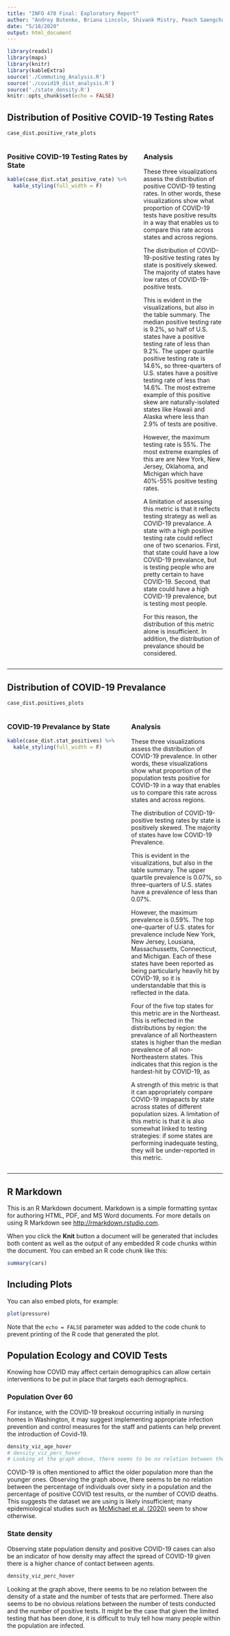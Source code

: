 ```yaml
---
title: "INFO 478 Final: Exploratory Report"
author: "Andrey Butenko, Briana Lincoln, Shivank Mistry, Peach Saengcharoentrakul"
date: "5/18/2020"
output: html_document
---
```


```r
library(readxl)
library(maps)
library(knitr)
library(kableExtra)
source('./Commuting_Analysis.R')
source('./covid19_dist_analysis.R')
source('./state_density.R')
knitr::opts_chunk$set(echo = FALSE)
```

## Distribution of Positive COVID-19 Testing Rates

```r
case_dist.positive_rate_plots
```

<div style="display: flex;">
<div style="flex: 2;">
<!-- Using h3 instead of markdown syntax because formatting breaks otherwise --->
<h3>Positive COVID-19 Testing Rates by State</h3>

```r
kable(case_dist.stat_positive_rate) %>% 
  kable_styling(full_width = F)
```

</div>
<div style="flex: 3; margin-left: 32px;">
<!-- Using h3 instead of markdown syntax because formatting breaks otherwise --->
<h3>Analysis</h3>

These three visualizations assess the distribution of positive COVID-19 testing rates. In other words, these visualizations show what proportion of COVID-19 tests have positive results in a way that enables us to compare this rate across states and across regions.

The distribution of COVID-19-positive testing rates by state is positively skewed. The majority of states have low rates of COVID-19-positive tests.

This is evident in the visualizations, but also in the table summary. The median positive testing rate is 9.2%, so half of U.S. states have a positive testing rate of less than 9.2%. The upper quartile positive testing rate is 14.6%, so three-quarters of U.S. states have a positive testing rate of less than 14.6%. The most extreme example of this positive skew are naturally-isolated states like Hawaii and Alaska where less than 2.9% of tests are positive.

However, the maximum testing rate is 55%. The most extreme examples of this are are New York, New Jersey, Oklahoma, and Michigan which have 40%-55% positive testing rates.

A limitation of assessing this metric is that it reflects testing strategy as well as COVID-19 prevalance. A state with a high positive testing rate could reflect one of two scenarios. First, that state could have a low COVID-19 prevalance, but is testing people who are pretty certain to have COVID-19. Second, that state could have a high COVID-19 prevalence, but is testing most people.

For this reason, the distribution of this metric alone is insufficient. In addition, the distribution of prevalance should be considered.

</div>
</div>

---

## Distribution of COVID-19 Prevalance

```r
case_dist.positives_plots
```

<div style="display: flex;">
<div style="flex: 2;">
<!-- Using h3 instead of markdown syntax because formatting breaks otherwise --->
<h3>COVID-19 Prevalance by State</h3>

```r
kable(case_dist.stat_positives) %>% 
  kable_styling(full_width = F)
```

</div>
<div style="flex: 3; margin-left: 32px;">
<!-- Using h3 instead of markdown syntax because formatting breaks otherwise --->
<h3>Analysis</h3>

These three visualizations assess the distribution of COVID-19 prevalence. In other words, these visualizations show what proportion of the population tests positive for COVID-19 in a way that enables us to compare this rate across states and across regions.

The distribution of COVID-19-positive testing rates by state is positively skewed. The majority of states have low COVID-19 Prevalence.

This is evident in the visualizations, but also in the table summary. The upper quartile prevalence is 0.07%, so three-quarters of U.S. states have a prevalence of less than 0.07%.

However, the maximum prevalence is 0.59%. The top one-quarter of U.S. states for prevalence include New York, New Jersey, Lousiana, Massachussetts, Connecticut, and Michigan. Each of these states have been reported as being particularly heavily hit by COVID-19, so it is understandable that this is reflected in the data.

Four of the five top states for this metric are in the Northeast. This is reflected in the distributions by region: the prevalance of all Northeastern states is higher than the median prevalence of all non-Northeastern states. This indicates that this region is the hardest-hit by COVID-19, as 

A strength of this metric is that it can appropriately compare COVID-19 impapacts by state across states of different population sizes. A limitation of this metric is that it is also somewhat linked to testing strategies: if some states are performing inadequate testing, they will be under-reported in this metric.

</div>
</div>

---

## R Markdown

This is an R Markdown document. Markdown is a simple formatting syntax for authoring HTML, PDF, and MS Word documents. For more details on using R Markdown see <http://rmarkdown.rstudio.com>.

When you click the **Knit** button a document will be generated that includes both content as well as the output of any embedded R code chunks within the document. You can embed an R code chunk like this:

```r
summary(cars)
```

## Including Plots

You can also embed plots, for example:

```r
plot(pressure)
```

Note that the `echo = FALSE` parameter was added to the code chunk to prevent printing of the R code that generated the plot.


## Population Ecology and COVID Tests
Knowing how COVID may affect certain demographics can allow certain interventions to be put in place that targets each demographics. 

### Population Over 60
For instance, with the COVID-19 breakout occurring initially in nursing homes in Washington, it may suggest implementing appropriate infection prevention and control measures for the staff and patients can help prevent the introduction of Covid-19.

```r
density_viz_age_hover
# density_viz_perc_hover
# Looking at the graph above, there seems to be no relation between the density of a state and the number of tests that are performed. There also seems to be no obvious relations between the number of tests conducted and the number of positive tests. This graph attempts to find if there are any relations between how cities are responding.
```

COVID-19 is often mentioned to afflict the older population more than the younger ones. Observing the graph above, there seems to be no relation between the percentage of individuals over sixty in a population and the percentage of positive COVID test results, or the number of COVID deaths. This suggests the dataset we are using is likely insufficient; many epidemiological studies such as [McMichael et al. (2020)](https://www.nejm.org/doi/full/10.1056/NEJMoa2005412) seem to show otherwise.

### State density
Observing state population density and positive COVID-19 cases can also be an indicator of how density may affect the spread of COVID-19 given there is a higher chance of contact between agents. 
```r
density_viz_perc_hover
```

Looking at the graph above, there seems to be no relation between the density of a state and the number of tests that are performed. There also seems to be no obvious relations between the number of tests conducted and the number of positive tests. It might be the case that given the limited testing that has been done, it is difficult to truly tell how many people within the population are infected.


